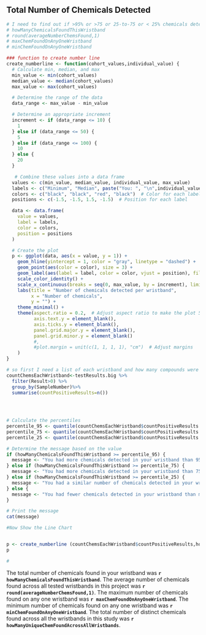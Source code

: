 

<!-- PRINT Headline Rule as denoted by Silent Spring using a separate RMD file-->

<!--  Headlines for amount detected (by chemical group)     HAVE NOTE IMPLEMENTED THIS YET... is listed in the Silent Spring FEEDBACK
We propose applying these headlines to each chemical group separately. The participant would receive the top priority headline that applies for each chemical group. The headlines are not exhaustive (i.e., not all participants will necessarily receive a headline for every group). The headlines are intended to highlight particularly high or low.
-->



## Total Number of Chemicals Detected
```r

# I need to find out if >95% or >75 or 25-to-75 or < 25% chemicals detected compared to others then generate a text message and a number line
# howManyChemicalsFoundThisWristband
# round(averageNumberChemsFound,1)
# maxChemFoundOnAnyOneWristband
# minChemFoundOnAnyOneWristband

### function to create number line
create_numberline <- function(cohort_values,individual_value) {
  # Calculate min, median, and max
  min_value <- min(cohort_values)
  median_value <- median(cohort_values)
  max_value <- max(cohort_values)

  # Determine the range of the data
  data_range <- max_value - min_value

  # Determine an appropriate increment
  increment <- if (data_range <= 10) {
    1
  } else if (data_range <= 50) {
    5
  } else if (data_range <= 100) {
    10
  } else {
    20
  }

   # Combine these values into a data frame
  values <- c(min_value, median_value, individual_value, max_value)
  labels <- c("Minimum", "Median", paste("You: ", "\n",individual_value), "Maximum")
  colors <- c("black", "black", "red", "black")  # Color for each label
  positions <- c(-1.5, -1.5, 1.5, -1.5)  # Position for each label

  data <- data.frame(
    value = values,
    label = labels,
    color = colors,
    position = positions
  )

  # Create the plot
  p <- ggplot(data, aes(x = value, y = 1)) +
    geom_hline(yintercept = 1, color = "gray", linetype = "dashed") +  # Add horizontal line
    geom_point(aes(color = color), size = 3) +
    geom_label(aes(label = label, color = color, vjust = position), fill = "white", label.size = 0.5) +
    scale_color_identity() +
    scale_x_continuous(breaks = seq(0, max_value, by = increment), limits = c(0, max_value)) +
    labs(title = "Number of chemicals detected per wristband",
         x = "Number of chemicals",
         y = "") +
    theme_minimal() +
    theme(aspect.ratio = 0.2,  # Adjust aspect ratio to make the plot 5 times wider than tall
          axis.text.y = element_blank(),
          axis.ticks.y = element_blank(),
          panel.grid.major.y = element_blank(),
          panel.grid.minor.y = element_blank()
          #,
          #plot.margin = unit(c(1, 1, 1, 1), "cm")  # Adjust margins
    )
}

# so first I need a list of each wristband and how many compounds were found on that wristband
countChemsEachWristband<-testResults.big %>% 
  filter(Result>0) %>%
  group_by(SampleNumber)%>%
  summarise(countPositiveResults=n())
  
  


# Calculate the percentiles
percentile_95 <- quantile(countChemsEachWristband$countPositiveResults  , 0.95)
percentile_75 <- quantile(countChemsEachWristband$countPositiveResults  , 0.75)
percentile_25 <- quantile(countChemsEachWristband$countPositiveResults  , 0.25)

# Determine the message based on the value
if (howManyChemicalsFoundThisWristband >= percentile_95) {
  message <- "You had more chemicals detected in your wristband than 95% or more of other people in the study."
} else if (howManyChemicalsFoundThisWristband >= percentile_75) {
  message <- "You had more chemicals detected in your wristband than 75% of other people in the study."
} else if (howManyChemicalsFoundThisWristband >= percentile_25) {
  message <- "You had a similar number of chemicals detected in your wristband as most others in the study."
} else {
  message <- "You had fewer chemicals detected in your wristband than most others in the study."
}

# Print the message
cat(message)

#Now Show the Line Chart


p <- create_numberline (countChemsEachWristband$countPositiveResults,howManyChemicalsFoundThisWristband)
p

# 
```

The total number of chemicals found in your wristband was **`r howManyChemicalsFoundThisWristband`**. The average number of chemicals found across all tested wristbands in this project was **`r round(averageNumberChemsFound,1) `**.  The maximum number of chemicals found on any one wristband was **`r maxChemFoundOnAnyOneWristband`**.  The minimum number of chemicals found on any one wristband was **`r minChemFoundOnAnyOneWristband`**.   The total number of distinct chemicals found across all the wristbands in this study was **`r howManyUniqueChemFoundAcrossAllWristbands`**.

